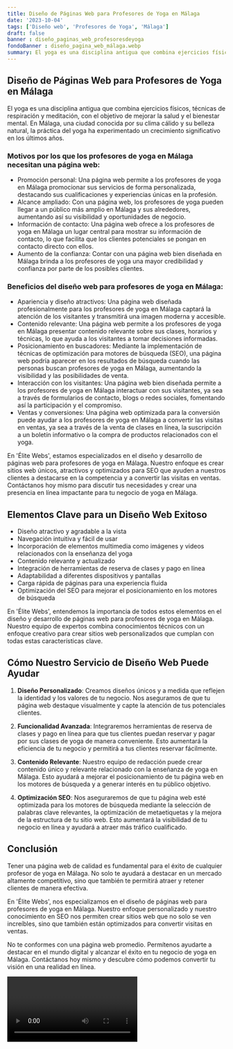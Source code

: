 ```yaml
---
title: Diseño de Páginas Web para Profesores de Yoga en Málaga
date: '2023-10-04'
tags: ['Diseño web', 'Profesores de Yoga', 'Málaga']
draft: false
banner : diseño_paginas_web_profesoresdeyoga
fondoBanner : diseño_pagina_web_málaga.webp
summary: El yoga es una disciplina antigua que combina ejercicios físicos, técnicas de respiración y meditación, con el objetivo de mejorar la salud y el bienestar mental. En Málaga, una ciudad conocida por su clima cálido y su belleza natural, la práctica del yoga ha experimentado un crecimiento significativo en los últimos años.
---
```


## Diseño de Páginas Web para Profesores de Yoga en Málaga

El yoga es una disciplina antigua que combina ejercicios físicos, técnicas de respiración y meditación, con el objetivo de mejorar la salud y el bienestar mental. En Málaga, una ciudad conocida por su clima cálido y su belleza natural, la práctica del yoga ha experimentado un crecimiento significativo en los últimos años.

### Motivos por los que los profesores de yoga en Málaga necesitan una página web:

- Promoción personal: Una página web permite a los profesores de yoga en Málaga promocionar sus servicios de forma personalizada, destacando sus cualificaciones y experiencias únicas en la profesión.
- Alcance ampliado: Con una página web, los profesores de yoga pueden llegar a un público más amplio en Málaga y sus alrededores, aumentando así su visibilidad y oportunidades de negocio.
- Información de contacto: Una página web ofrece a los profesores de yoga en Málaga un lugar central para mostrar su información de contacto, lo que facilita que los clientes potenciales se pongan en contacto directo con ellos.
- Aumento de la confianza: Contar con una página web bien diseñada en Málaga brinda a los profesores de yoga una mayor credibilidad y confianza por parte de los posibles clientes.

### Beneficios del diseño web para profesores de yoga en Málaga:

- Apariencia y diseño atractivos: Una página web diseñada profesionalmente para los profesores de yoga en Málaga captará la atención de los visitantes y transmitirá una imagen moderna y accesible.
- Contenido relevante: Una página web permite a los profesores de yoga en Málaga presentar contenido relevante sobre sus clases, horarios y técnicas, lo que ayuda a los visitantes a tomar decisiones informadas.
- Posicionamiento en buscadores: Mediante la implementación de técnicas de optimización para motores de búsqueda (SEO), una página web podría aparecer en los resultados de búsqueda cuando las personas buscan profesores de yoga en Málaga, aumentando la visibilidad y las posibilidades de venta.
- Interacción con los visitantes: Una página web bien diseñada permite a los profesores de yoga en Málaga interactuar con sus visitantes, ya sea a través de formularios de contacto, blogs o redes sociales, fomentando así la participación y el compromiso.
- Ventas y conversiones: Una página web optimizada para la conversión puede ayudar a los profesores de yoga en Málaga a convertir las visitas en ventas, ya sea a través de la venta de clases en línea, la suscripción a un boletín informativo o la compra de productos relacionados con el yoga.

En 'Élite Webs', estamos especializados en el diseño y desarrollo de páginas web para profesores de yoga en Málaga. Nuestro enfoque es crear sitios web únicos, atractivos y optimizados para SEO que ayuden a nuestros clientes a destacarse en la competencia y a convertir las visitas en ventas. Contáctanos hoy mismo para discutir tus necesidades y crear una presencia en línea impactante para tu negocio de yoga en Málaga.

<GifSeo />

<Cta />

## Elementos Clave para un Diseño Web Exitoso

- Diseño atractivo y agradable a la vista
- Navegación intuitiva y fácil de usar
- Incorporación de elementos multimedia como imágenes y videos relacionados con la enseñanza del yoga
- Contenido relevante y actualizado
- Integración de herramientas de reserva de clases y pago en línea
- Adaptabilidad a diferentes dispositivos y pantallas
- Carga rápida de páginas para una experiencia fluida
- Optimización del SEO para mejorar el posicionamiento en los motores de búsqueda

En 'Élite Webs', entendemos la importancia de todos estos elementos en el diseño y desarrollo de páginas web para profesores de yoga en Málaga. Nuestro equipo de expertos combina conocimientos técnicos con un enfoque creativo para crear sitios web personalizados que cumplan con todas estas características clave.

## Cómo Nuestro Servicio de Diseño Web Puede Ayudar

1. **Diseño Personalizado**: Creamos diseños únicos y a medida que reflejen la identidad y los valores de tu negocio. Nos aseguramos de que tu página web destaque visualmente y capte la atención de tus potenciales clientes.

2. **Funcionalidad Avanzada**: Integraremos herramientas de reserva de clases y pago en línea para que tus clientes puedan reservar y pagar por sus clases de yoga de manera conveniente. Esto aumentará la eficiencia de tu negocio y permitirá a tus clientes reservar fácilmente.

3. **Contenido Relevante**: Nuestro equipo de redacción puede crear contenido único y relevante relacionado con la enseñanza de yoga en Málaga. Esto ayudará a mejorar el posicionamiento de tu página web en los motores de búsqueda y a generar interés en tu público objetivo.

4. **Optimización SEO**: Nos aseguraremos de que tu página web esté optimizada para los motores de búsqueda mediante la selección de palabras clave relevantes, la optimización de metaetiquetas y la mejora de la estructura de tu sitio web. Esto aumentará la visibilidad de tu negocio en línea y ayudará a atraer más tráfico cualificado.

## Conclusión

Tener una página web de calidad es fundamental para el éxito de cualquier profesor de yoga en Málaga. No solo te ayudará a destacar en un mercado altamente competitivo, sino que también te permitirá atraer y retener clientes de manera efectiva.

En 'Élite Webs', nos especializamos en el diseño de páginas web para profesores de yoga en Málaga. Nuestro enfoque personalizado y nuestro conocimiento en SEO nos permiten crear sitios web que no solo se ven increíbles, sino que también están optimizados para convertir visitas en ventas.

No te conformes con una página web promedio. Permítenos ayudarte a destacar en el mundo digital y alcanzar el éxito en tu negocio de yoga en Málaga. Contáctanos hoy mismo y descubre cómo podemos convertir tu visión en una realidad en línea.

<Video />

<CtaBot job='Profesores de Yoga' city='Málaga'/>

<Gmaps query='Málaga+españa+maps' />